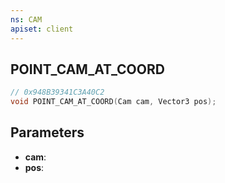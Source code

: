 ```yaml
---
ns: CAM
apiset: client
---
```

## POINT_CAM_AT_COORD

```c
// 0x948B39341C3A40C2
void POINT_CAM_AT_COORD(Cam cam, Vector3 pos);
```


## Parameters
* **cam**:
* **pos**: